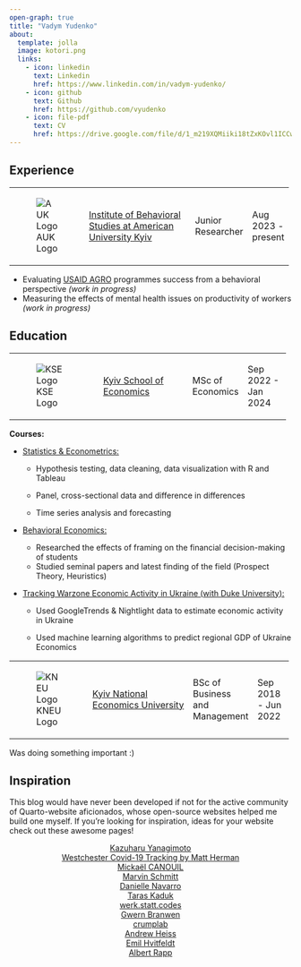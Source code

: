 ```yaml
---
open-graph: true
title: "Vadym Yudenko"
about:
  template: jolla
  image: kotori.png
  links:
    - icon: linkedin
      text: Linkedin
      href: https://www.linkedin.com/in/vadym-yudenko/
    - icon: github
      text: Github
      href: https://github.com/vyudenko
    - icon: file-pdf
      text: CV
      href: https://drive.google.com/file/d/1_m219XQMiiki18tZxKOvl1ICCw9h1jRe/view?usp=sharing
---
```


::: column-body-outset
## Experience

+-------------------------------------------+---------------------------------------------------------------------------------------+-------------------+--------------------+
|                                           |                                                                                       |                   |                    |
+===========================================+=======================================================================================+===================+====================+
| ![AUK Logo](auk_logo.svg){alt="AUK Logo"} | [Institute of Behavioral Studies at American University Kyiv](https://auk.edu.ua/en/) | Junior Researcher | Aug 2023 - present |
+-------------------------------------------+---------------------------------------------------------------------------------------+-------------------+--------------------+

::: {.callout-tip title="AUK projects" collapse="true" icon="false" style="text-align: left;"}
-   Evaluating [USAID AGRO](https://www.usaid.gov/ukraine/agriculture-resilience-initiative-agri-ukraine) programmes success from a behavioral perspective *(work in progress)*
-   Measuring the effects of mental health issues on productivity of workers *(work in progress)*
:::

## Education

+-------------------------------------------+---------------------------------------------+------------------+---------------------+
|                                           |                                             |                  |                     |
+===========================================+=============================================+==================+=====================+
| ![KSE Logo](kse_logo.jpg){alt="KSE Logo"} | [Kyiv School of Economics](https://kse.ua/) | MSc of Economics | Sep 2022 - Jan 2024 |
+-------------------------------------------+---------------------------------------------+------------------+---------------------+

::: {.callout-tip title="KSE" collapse="true" icon="false" style="text-align: left;"}
**Courses:**

-   [Statistics & Econometrics:]{.underline}

    -   Hypothesis testing, data cleaning, data visualization with R and Tableau

    -   Panel, cross-sectional data and difference in differences

    -   Time series analysis and forecasting

-   [Behavioral Economics:]{.underline}

    -   Researched the effects of framing on the financial decision-making of students
    -   Studied seminal papers and latest finding of the field (Prospect Theory, Heuristics)

-   [Tracking Warzone Economic Activity in Ukraine (with [Duke University](https://duke.edu/)):]{.underline}

    -   Used GoogleTrends & Nightlight data to estimate economic activity in Ukraine

    -   Used machine learning algorithms to predict regional GDP of Ukraine Economics
:::

+----------------------------------------------+---------------------------------------------------------------+--------------------------------+---------------------+
|                                              |                                                               |                                |                     |
+==============================================+===============================================================+================================+=====================+
| ![KNEU Logo](kneu_logo.png){alt="KNEU Logo"} | [Kyiv National Economics University](https://kneu.edu.ua/en/) | BSc of Business and Management | Sep 2018 - Jun 2022 |
+----------------------------------------------+---------------------------------------------------------------+--------------------------------+---------------------+

::: {.callout-tip title="KNEU" collapse="true" icon="false" style="text-align: left;"}
Was doing something important :)
:::

## Inspiration

This blog would have never been developed if not for the active community of Quarto-website aficionados, whose open-source websites helped me build one myself. If you're looking for inspiration, ideas for your website check out these awesome pages!

::: {.callout-warning title="Blogs" collapse="true" icon="false" style="text-align: left;"}
::: {style="text-align: center"}
[Kazuharu Yanagimoto](https://kazuyanagimoto.com/) <br> [Westchester Covid-19 Tracking by Matt Herman](https://westchester-covid.mattherman.info/) <br> [Mickaël CANOUIL](https://mickael.canouil.fr/) <br> [Marvin Schmitt](https://www.marvinschmitt.com/) <br> [Danielle Navarro](https://djnavarro.net/) <br> [Taras Kaduk](https://taraskaduk.com/) <br> [werk.statt.codes](https://werk.statt.codes/) <br> [Gwern Branwen](https://gwern.net/index) <br> [crumplab](https://www.crumplab.com/) <br> [Andrew Heiss](https://www.andrewheiss.com/) <br> [Emil Hvitfeldt](https://www.emilhvitfeldt.com/) <br> [Albert Rapp](https://albert-rapp.de/) <br>
:::
:::
:::

